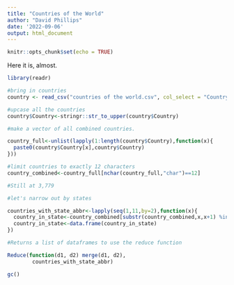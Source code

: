 ```yaml
---
title: "Countries of the World"
author: "David Phillips"
date: '2022-09-06'
output: html_document
---
```


```r
knitr::opts_chunk$set(echo = TRUE)
```

Here it is, almost. 

```r
library(readr)

#bring in countries
country <- read_csv("countries of the world.csv", col_select = "Country")

#upcase all the countries 
country$Country<-stringr::str_to_upper(country$Country)

#make a vector of all combined countries. 

country_full<-unlist(lapply(1:length(country$Country),function(x){
  paste0(country$Country[x],country$Country)
}))

#limit countries to exactly 12 characters 
country_combined<-country_full[nchar(country_full,"char")==12]

#Still at 3,779

#let's narrow out by states 

countries_with_state_abbr<-lapply(seq(1,11,by=2),function(x){
  country_in_state<-country_combined[substr(country_combined,x,x+1) %in% state.abb]
  country_in_state<-data.frame(country_in_state)
})

#Returns a list of dataframes to use the reduce function 

Reduce(function(d1, d2) merge(d1, d2),
        countries_with_state_abbr)

gc()
```


